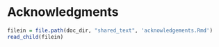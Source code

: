 # Acknowledgments


```r

filein = file.path(doc_dir, "shared_text", 'acknowledgements.Rmd')
read_child(filein)
```



